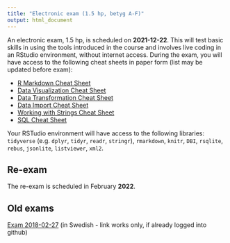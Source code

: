 ---
title: "Electronic exam (1.5 hp, betyg A-F)"
output: html_document
---

An electronic exam,  1.5 hp, is scheduled on  **2021-12-22**. This will test basic skills in using the tools introduced in the course and involves live coding in an RStudio environment, without internet access. During the exam, you will have access to the following cheat sheets in paper form (list may be updated before exam):


* [R Markdown Cheat Sheet](https://github.com/rstudio/cheatsheets/raw/master/rmarkdown-2.0.pdf)
* [Data Visualization Cheat Sheet](https://github.com/rstudio/cheatsheets/raw/master/data-visualization-2.1.pdf)
* [Data Transformation Cheat Sheet](https://github.com/rstudio/cheatsheets/raw/master/data-transformation.pdf)
* [Data Import Cheat Sheet](https://github.com/rstudio/cheatsheets/raw/master/data-import.pdf)
* [Working with Strings Cheat Sheet](https://github.com/rstudio/cheatsheets/raw/master/strings.pdf)
* [SQL Cheat Sheet](http://files.zeroturnaround.com/pdf/zt_sql_cheat_sheet.pdf)

Your RSTudio environment will have access to the following libraries:
`tidyverse` (e.g. `dplyr`, `tidyr`, `readr`, `stringr`), `rmarkdown`, `knitr`, `DBI`, `rsqlite`, `rebus`, `jsonlite`, `listviewer`, `xml2`.

## Re-exam

The re-exam is scheduled in February **2022**.

## Old exams

[Exam 2018-02-27](https://github.com/mt5013-ht19/Exam_20180227) (in Swedish - link works only, if already logged into github)